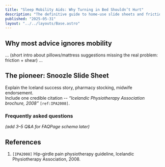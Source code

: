 ```yaml
---
title: "Sleep Mobility Aids: Why Turning in Bed Shouldn’t Hurt"
description: "The definitive guide to home-use slide sheets and friction-reduction tools that let you move without pain."
published: "2025-05-31"
layout: "../../layouts/Base.astro"
---
```



## Why most advice ignores mobility

… (short intro about pillows/mattress suggestions missing the real
problem: friction + shear) …

<ComparisonBox />

## The pioneer: Snoozle Slide Sheet

Explain the Iceland success story, pharmacy stocking, midwife endorsement.  
Include one credible citation -- _“Icelandic Physiotherapy Association brochure, 2008”_ `[ref:IPA2008]`.

<SnoozleCTA />

### Frequently asked questions
*(add 3–5 Q&A for FAQPage schema later)*

## References
1. `[IPA2008]` Hip-girdle pain physiotherapy guideline, Icelandic Physiotherapy Association, 2008.
